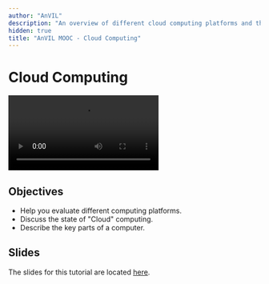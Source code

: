 ```yaml
---
author: "AnVIL"
description: "An overview of different cloud computing platforms and the state of cloud computing."
hidden: true
title: "AnVIL MOOC - Cloud Computing"
---
```


# Cloud Computing

<Video
  src="https://www.youtube.com/embed/AUCsYjU4Hus"
  title="Cloud Computing"
/>

## Objectives

- Help you evaluate different computing platforms.
- Discuss the state of "Cloud" computing.
- Describe the key parts of a computer.

## Slides

The slides for this tutorial are located [here](https://docs.google.com/presentation/d/17o_u4Bp-89A9-wuGY0sAIvgzwXs4IB0rGbMVTKDjM8E).
